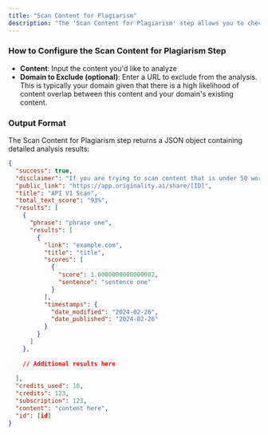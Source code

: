 ```yaml
---
title: "Scan Content for Plagiarism"
description: "The 'Scan Content for Plagiarism' step allows you to check text for potential plagiarism by comparing it against billions of web pages, academic papers, and other published sources. This powerful tool uses Originality.ai's advanced plagiarism detection technology to help you ensure content originality and avoid copyright issues."
---
```


### How to Configure the Scan Content for Plagiarism Step

- **Content**: Input the content you'd like to analyze
- **Domain to Exclude (optional)**: Enter a URL to exclude from the analysis. This is typically your domain given that there is a high likelihood of content overlap between this content and your domain's existing content.

### Output Format

The Scan Content for Plagiarism step returns a JSON object containing detailed analysis results:

```json expandable
{
  "success": true,
  "disclaimer": "If you are trying to scan content that is under 50 words in length, you will run into AI accuracy issues.",
  "public_link": "https://app.originality.ai/share/[ID]",
  "title": "API V1 Scan",
  "total_text_score": "93%",
  "results": [
    {
      "phrase": "phrase one",
      "results": [
        {
          "link": "example.com",
          "title": "title",
          "scores": [
            {
              "score": 1.0000000000000002,
              "sentence": "sentence one"
            }
          ],
          "timestamps": {
            "date_modified": "2024-02-26",
            "date_published": "2024-02-26"
          }
        }
      ]
    },
    
    // Additional results here
    
  ],
  "credits_used": 10,
  "credits": 123,
  "subscription": 123,
  "content": "content here",
  "id": [id]
}
```
